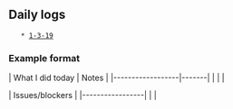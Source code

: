 == Daily logs ==
    * [[1-3-19]]

=== Example format ===

| What I did today | Notes |
|------------------|-------|
|                  |       |


| Issues/blockers | 
|-----------------|
|                 |
